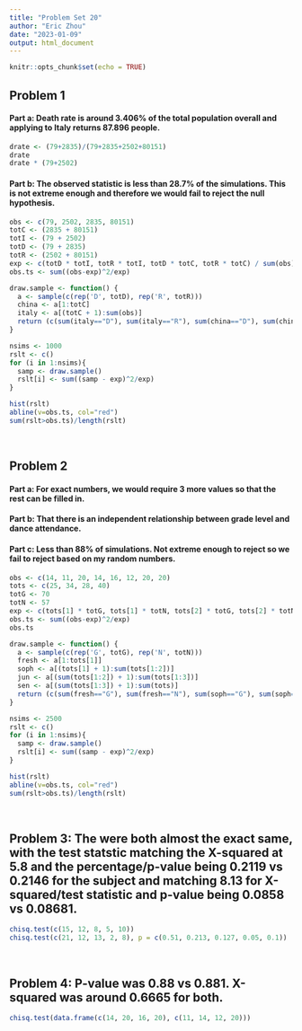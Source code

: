 ---
title: "Problem Set 20"
author: "Eric Zhou"
date: "2023-01-09"
output: html_document
---

```{r setup, include=FALSE}
knitr::opts_chunk$set(echo = TRUE)
```

## **Problem 1**
#### **Part a**: Death rate is around 3.406% of the total population overall and applying to Italy returns 87.896 people.
```{r}
drate <- (79+2835)/(79+2835+2502+80151)
drate
drate * (79+2502)
```

#### **Part b**: The observed statistic is less than 28.7% of the simulations. This is not extreme enough and therefore we would fail to reject the null hypothesis.
```{r}
obs <- c(79, 2502, 2835, 80151)
totC <- (2835 + 80151)
totI <- (79 + 2502)
totD <- (79 + 2835)
totR <- (2502 + 80151)
exp <- c(totD * totI, totR * totI, totD * totC, totR * totC) / sum(obs)
obs.ts <- sum((obs-exp)^2/exp)

draw.sample <- function() {
  a <- sample(c(rep('D', totD), rep('R', totR)))
  china <- a[1:totC]
  italy <- a[(totC + 1):sum(obs)]
  return (c(sum(italy=="D"), sum(italy=="R"), sum(china=="D"), sum(china=="R")))
}

nsims <- 1000
rslt <- c()
for (i in 1:nsims){
  samp <- draw.sample()
  rslt[i] <- sum((samp - exp)^2/exp)
}

hist(rslt)
abline(v=obs.ts, col="red")
sum(rslt>obs.ts)/length(rslt)
```

<br>

## **Problem 2**
#### **Part a**: For exact numbers, we would require 3 more values so that the rest can be filled in.
#### **Part b**: That there is an independent relationship between grade level and dance attendance.
#### **Part c**: Less than 88% of simulations. Not extreme enough to reject so we fail to reject based on my random numbers. 
```{r}
obs <- c(14, 11, 20, 14, 16, 12, 20, 20)
tots <- c(25, 34, 28, 40)
totG <- 70
totN <- 57
exp <- c(tots[1] * totG, tots[1] * totN, tots[2] * totG, tots[2] * totN, tots[3] * totG, tots[3] * totN, tots[4] * totG, tots[4] * totN) / sum(tots)
obs.ts <- sum((obs-exp)^2/exp)
obs.ts

draw.sample <- function() {
  a <- sample(c(rep('G', totG), rep('N', totN)))
  fresh <- a[1:tots[1]]
  soph <- a[(tots[1] + 1):sum(tots[1:2])]
  jun <- a[(sum(tots[1:2]) + 1):sum(tots[1:3])]
  sen <- a[(sum(tots[1:3]) + 1):sum(tots)]
  return (c(sum(fresh=="G"), sum(fresh=="N"), sum(soph=="G"), sum(soph=="N"), sum(jun=="G"), sum(jun=="N"), sum(sen=="G"), sum(sen=="N")))
}

nsims <- 2500
rslt <- c()
for (i in 1:nsims){
  samp <- draw.sample()
  rslt[i] <- sum((samp - exp)^2/exp)
}

hist(rslt)
abline(v=obs.ts, col="red")
sum(rslt>obs.ts)/length(rslt)
```

<br>

## **Problem 3**: The were both almost the exact same, with the test statstic matching the X-squared at 5.8 and the percentage/p-value being 0.2119 vs 0.2146 for the subject and matching 8.13 for X-squared/test statistic and p-value being 0.0858 vs 0.08681.
```{r}
chisq.test(c(15, 12, 8, 5, 10))
chisq.test(c(21, 12, 13, 2, 8), p = c(0.51, 0.213, 0.127, 0.05, 0.1))
```

<br>

## **Problem 4**: P-value was 0.88 vs 0.881. X-squared was around 0.6665 for both.
```{r}
chisq.test(data.frame(c(14, 20, 16, 20), c(11, 14, 12, 20)))
```

